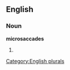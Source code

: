 
==English==

===Noun===
'''microsaccades'''

# {{plural of|[[microsaccade]]}}

[[Category:English plurals]]